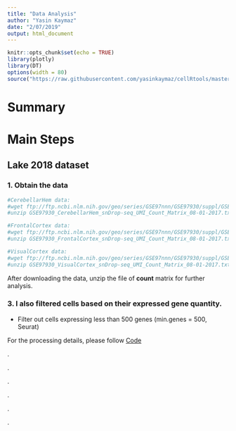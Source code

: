 ```yaml
---
title: "Data Analysis"
author: "Yasin Kaymaz"
date: "2/07/2019"
output: html_document
---
```


```r
knitr::opts_chunk$set(echo = TRUE)
library(plotly)
library(DT)
options(width = 80)
source("https://raw.githubusercontent.com/yasinkaymaz/cellRtools/master/main/functions.R")
```

# Summary

<!-- Single cell data from Tasic et al. 2018 is from two separate regions of mouse brain, Anterior Lateral Motor cortex (ALM) and Primary Visual cortex (VISp). Total single cells sequenced are 10,068 and 15,413, respectively. -->

<!-- The single cell data from Tasic et al. 2016 is total of 1,809 cells from Primary Visual cortex (VISp) of mouse brain. -->


# Main Steps

## Lake 2018 dataset

### 1. Obtain the data

```bash
#CerebellarHem data:
#wget ftp://ftp.ncbi.nlm.nih.gov/geo/series/GSE97nnn/GSE97930/suppl/GSE97930_CerebellarHem_snDrop-seq_UMI_Count_Matrix_08-01-2017.txt.gz
#unzip GSE97930_CerebellarHem_snDrop-seq_UMI_Count_Matrix_08-01-2017.txt.gz	

#FrontalCortex data:
#wget ftp://ftp.ncbi.nlm.nih.gov/geo/series/GSE97nnn/GSE97930/suppl/GSE97930_FrontalCortex_snDrop-seq_UMI_Count_Matrix_08-01-2017.txt.gz
#unzip GSE97930_FrontalCortex_snDrop-seq_UMI_Count_Matrix_08-01-2017.txt.gz	

#VisualCortex data:
#wget ftp://ftp.ncbi.nlm.nih.gov/geo/series/GSE97nnn/GSE97930/suppl/GSE97930_VisualCortex_snDrop-seq_UMI_Count_Matrix_08-01-2017.txt.gz
#unzip GSE97930_VisualCortex_snDrop-seq_UMI_Count_Matrix_08-01-2017.txt.gz	

```

After downloading the data, unzip the file of **count** matrix for further analysis.

<!-- ### 2. Filter out non-relevant genes prior to analysis. I took the filtration criteria from methods of Tasic et al., 2018. -->

<!-- Filter out -->

<!--   - Predicted gene models (gene names that start with Gm). -->
<!--   - Genes from mitochondrial chromosome. -->
<!--   - Ribosomal genes -->
<!--   - Sex-specific genes (Here is how I determined the gender-specific genes: [Code](https://github.com/yasinkaymaz/Harvard-NissenLab/tree/master/code/Determine_genes_to_filter.R)) -->
<!--   - Genes detected in less than 4 cells (min.cells = 4, Seurat) -->

### 3. I also filtered cells based on their expressed gene quantity.

  - Filter out cells expressing less than 500 genes (min.genes = 500, Seurat)








<!-- ## Tasic2016 dataset -->

<!-- ### 1. Obtain the data -->

<!-- ```{bash} -->
<!-- #wget https://www.ncbi.nlm.nih.gov/geo/download/?acc=GSE71585&format=file&file=GSE71585%5FClustering%5FResults%2Ecsv%2Egz -->
<!-- #wget https://www.ncbi.nlm.nih.gov/geo/download/?acc=GSE71585&format=file&file=GSE71585%5FRefSeq%5FTPM%2Ecsv%2Egz -->
<!-- ``` -->


For the processing details, please follow [Code](https://github.com/yasinkaymaz/Harvard-GillardonLab/tree/master/code/WP_codes.R)


.

.

.

.

.

.
